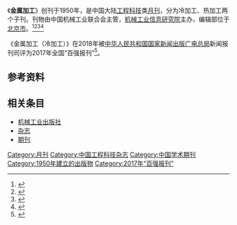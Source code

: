 {{Infobox journal
| title         = 金属加工
| former_name   =机械工人·冷加工，机械工人·热加工
| frequency     = 月刊
| country       = [[中国大陆|中国大陆]]
| publisher     = [[机械工业出版社|机械工业信息研究院]]
| language = 中文
| native_title = 
| abbreviation = N/A
| discipline    = 工程科技
| impact        = 
| history =1950年起至今
| ISSNlabel1 = 《金属加工（冷加工）》
| ISSN = 1674-1641
| CN            = CN11-5626/TH
| ISSNlabel2 = 《金属加工（热加工）》
| ISSN2 = 1674-165X
| CN2            = CN11-5627/TH
| website       = http://www.mw1950.com/
}}
《'''金属加工'''》创刊于1950年，是中国大陆[[工程科技|工程科技]]类[[杂志#出版|月刊]]，分为冷加工、热加工两个子刊。刊物由中国机械工业联合会主管，[[机械工业出版社|机械工业信息研究院]]主办，编辑部位于[[北京市|北京市]]。<ref>{{Cite web|title=关于我们 _ 金属加工在线-金属加工人的网上家园|url=http://www.mw1950.com/index.php/about/about|accessdate=2021-03-20|work=www.mw1950.com}}</ref><ref name="知网1">{{Cite web|title=金属加工（冷加工）|url=https://navi.cnki.net/knavi/JournalDetail?pcode=CJFD&pykm=JXGR|accessdate=2021-02-02|work=navi.cnki.net|publisher=[[中国知网|中国知网]]}}</ref><ref name="维普1">{{Cite web|title=金属加工（冷加工） - 维普中文期刊|url=http://www.cqvip.com/qikan/Detail.aspx?gch=93297A|accessdate=2021-02-02|author=|date=|format=|publisher=[[维普|维普]]|language=}}</ref><ref name="知网2">{{Cite web|title=金属加工(热加工)|url=https://navi.cnki.net/knavi/JournalDetail?pcode=CJFD&pykm=JXRG|accessdate=2021-03-20|work=navi.cnki.net}}</ref>

《金属加工（冷加工）》在2018年被[[中华人民共和国国家新闻出版广电总局|中华人民共和国国家新闻出版广电总局]]新闻报刊司评为2017年全国“百强报刊”<ref>{{Cite web|title=2017年全国“百强报刊”推荐名单开始公示|url=http://www.ce.cn/culture/gd/201801/16/t20180116_27756145.shtml|accessdate=2021-02-10|author=赵新乐（中国新闻出版广电报）|date=2018-01-16|format=|work=www.ce.cn|publisher=[[中国经济网|中国经济网]]|language=|archive-date=2020-11-05|archive-url=https://web.archive.org/web/20201105014543/http://www.ce.cn/culture/gd/201801/16/t20180116_27756145.shtml|dead-url=no}}</ref>。
== 参考资料 ==
{{reflist|2}}

== 相关条目 ==
* [[机械工业出版社|机械工业出版社]]
* [[杂志|杂志]]
* [[期刊|期刊]]

{{pub-stub}}
{{全国百强报刊|2017}}

[[Category:月刊|Category:月刊]]
[[Category:中国工程科技杂志|Category:中国工程科技杂志]]
[[Category:中国学术期刊|Category:中国学术期刊]]
[[Category:1950年建立的出版物|Category:1950年建立的出版物]]
[[Category:2017年“百强报刊”|Category:2017年“百强报刊”]]